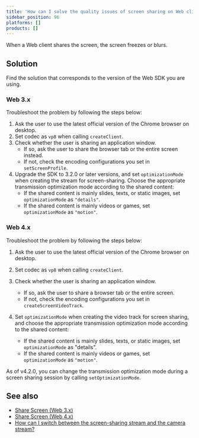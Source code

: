 ```yaml
---
title: 'How can I solve the quality issues of screen sharing on Web clients?'
sidebar_position: 96
platforms: []
products: []
---
```



When a Web client shares the screen, the screen freezes or blurs.

## Solution

Find the solution that corresponds to the version of the Web SDK you are using.

### Web 3.x

Troubleshoot the problem by following the steps below:

1. Ask the user to use the latest official version of the Chrome browser on desktop.
2. Set codec as `vp8` when calling `createClient`.
3. Check whether the user is sharing an application window.
   - If so, ask the user to share the browser tab or the entire screen instead.
   - If not, check the encoding configurations you set in `setScreenProfile`.
4. Upgrade the SDK to 3.2.0 or later versions, and set <Link to="{{Global.API_REF_WEB_PREVIOUS_ROOT}}/interfaces/agorartc.streamspec.html#optimizationmode">`optimizationMode`</Link> when creating the stream for screen-sharing. Choose the appropriate transmission optimization mode according to the shared content:
   - If the shared content is mainly slides, texts, or static images, set <Link to="{{Global.API_REF_WEB_PREVIOUS_ROOT}}/interfaces/agorartc.streamspec.html#optimizationmode">`optimizationMode`</Link> as `"details"`.
   - If the shared content is mainly videos or games, set <Link to="{{Global.API_REF_WEB_PREVIOUS_ROOT}}/interfaces/agorartc.streamspec.html#optimizationmode">`optimizationMode`</Link> as `"motion"`.

### Web 4.x

Troubleshoot the problem by following the steps below:

1. Ask the user to use the latest official version of the Chrome browser on desktop.
2. Set codec as `vp8` when calling `createClient`.
3. Check whether the user is sharing an application window.
   - If so, ask the user to share a browser tab or the entire screen.
   - If not, check the encoding configurations you set in `createScreenVideoTrack`.
4. Set <Link to="{{Global.API_REF_WEB_ROOT}}/interfaces/screenvideotrackinitconfig.html#optimizationmode">`optimizationMode`</Link> when creating the video track for screen sharing, and choose the appropriate transmission optimization mode according to the shared content:

   - If the shared content is mainly slides, texts, or static images, set <Link to="{{Global.API_REF_WEB_ROOT}}/interfaces/screenvideotrackinitconfig.html#optimizationmode">`optimizationMode`</Link> as "details".
   - If the shared content is mainly videos or games, set <Link to="{{Global.API_REF_WEB_ROOT}}/interfaces/screenvideotrackinitconfig.html#optimizationmode">`optimizationMode`</Link> as `"motion"`.

As of v4.2.0, you can change the transmission optimization mode during a screen sharing session by calling <Link to="{{GLOBAL.API_REF_WEB_ROOT}}/interfaces/ilocalvideotrack.html#setoptimizationmode">`setOptimizationMode`</Link>.

## See also

- [Share Screen (Web 3.x)](/3.x/interactive-live-streaming/introduction/product-overview)
- [Share Screen (Web 4.x)](/interactive-live-streaming/core-functionality/screen-sharing)
- [How can I switch between the screen-sharing stream and the camera stream?](/help/integration-issues/switch_screen_camera_web)
